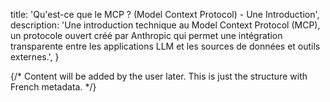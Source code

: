 
  title: 'Qu\'est-ce que le MCP ? (Model Context Protocol) - Une Introduction',
  description:
    'Une introduction technique au Model Context Protocol (MCP), un protocole ouvert créé par Anthropic qui permet une intégration transparente entre les applications LLM et les sources de données et outils externes.',
}


{/* 
  Content will be added by the user later.
  This is just the structure with French metadata.
*/}